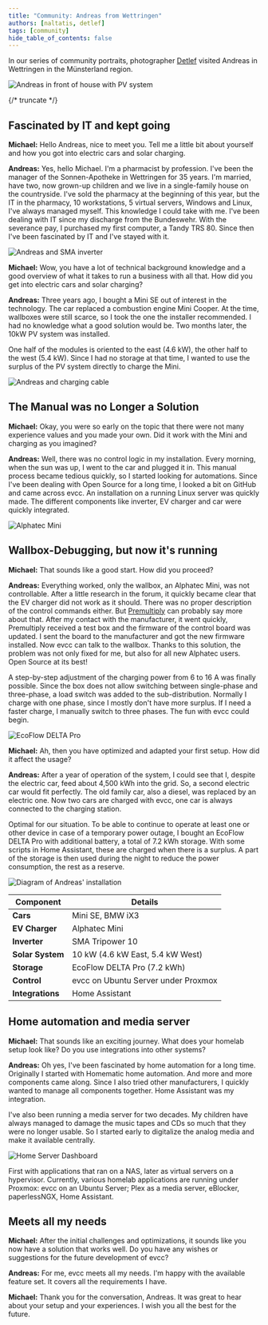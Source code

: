 ```yaml
---
title: "Community: Andreas from Wettringen"
authors: [naltatis, detlef]
tags: [community]
hide_table_of_contents: false
---
```


In our series of community portraits, photographer [Detlef](https://hee.se) visited Andreas in Wettringen in the Münsterland region.

![Andreas in front of house with PV system](./andreas-vor-haus-pv.webp)

{/* truncate */}

## Fascinated by IT and kept going

**Michael:** Hello Andreas, nice to meet you.
Tell me a little bit about yourself and how you got into electric cars and solar charging.

**Andreas:** Yes, hello Michael.
I'm a pharmacist by profession.
I've been the manager of the Sonnen-Apotheke in Wettringen for 35 years.
I'm married, have two, now grown-up children and we live in a single-family house on the countryside.
I've sold the pharmacy at the beginning of this year, but the IT in the pharmacy, 10 workstations, 5 virtual servers, Windows and Linux, I've always managed myself.
This knowledge I could take with me.
I've been dealing with IT since my discharge from the Bundeswehr.
With the severance pay, I purchased my first computer, a Tandy TRS 80.
Since then I've been fascinated by IT and I've stayed with it.

![Andreas and SMA inverter](./andreas-und-sma-wechselrichter.webp)

**Michael:** Wow, you have a lot of technical background knowledge and a good overview of what it takes to run a business with all that.
How did you get into electric cars and solar charging?

**Andreas:** Three years ago, I bought a Mini SE out of interest in the technology.
The car replaced a combustion engine Mini Cooper.
At the time, wallboxes were still scarce, so I took the one the installer recommended.
I had no knowledge what a good solution would be.
Two months later, the 10kW PV system was installed.

One half of the modules is oriented to the east (4.6 kW), the other half to the west (5.4 kW).
Since I had no storage at that time, I wanted to use the surplus of the PV system directly to charge the Mini.

![Andreas and charging cable](./andreas-und-ladekabel.webp)

## The Manual was no Longer a Solution

**Michael:** Okay, you were so early on the topic that there were not many experience values and you made your own.
Did it work with the Mini and charging as you imagined?

**Andreas:** Well, there was no control logic in my installation.
Every morning, when the sun was up, I went to the car and plugged it in.
This manual process became tedious quickly, so I started looking for automations.
Since I've been dealing with Open Source for a long time, I looked a bit on GitHub and came across evcc.
An installation on a running Linux server was quickly made.
The different components like inverter, EV charger and car were quickly integrated.

![Alphatec Mini](./andreas-alphatec-mini.webp)

## Wallbox-Debugging, but now it's running

**Michael:** That sounds like a good start.
How did you proceed?

**Andreas:** Everything worked, only the wallbox, an Alphatec Mini, was not controllable.
After a little research in the forum, it quickly became clear that the EV charger did not work as it should.
There was no proper description of the control commands either.
But [Premultiply](https://github.com/premultiply) can probably say more about that.
After my contact with the manufacturer, it went quickly, Premultiply received a test box and the firmware of the control board was updated.
I sent the board to the manufacturer and got the new firmware installed.
Now evcc can talk to the wallbox.
Thanks to this solution, the problem was not only fixed for me, but also for all new Alphatec users.
Open Source at its best!

A step-by-step adjustment of the charging power from 6 to 16 A was finally possible.
Since the box does not allow switching between single-phase and three-phase, a load switch was added to the sub-distribution.
Normally I charge with one phase, since I mostly don't have more surplus.
If I need a faster charge, I manually switch to three phases.
The fun with evcc could begin.

![EcoFlow DELTA Pro](./andreas-ecoflow.webp)

**Michael:** Ah, then you have optimized and adapted your first setup.
How did it affect the usage?

**Andreas:** After a year of operation of the system, I could see that I, despite the electric car, feed about 4,500 kWh into the grid.
So, a second electric car would fit perfectly.
The old family car, also a diesel, was replaced by an electric one.
Now two cars are charged with evcc, one car is always connected to the charging station.

Optimal for our situation.
To be able to continue to operate at least one or other device in case of a temporary power outage, I bought an EcoFlow DELTA Pro with additional battery, a total of 7.2 kWh storage.
With some scripts in Home Assistant, these are charged when there is a surplus.
A part of the storage is then used during the night to reduce the power consumption, the rest as a reserve.

![Diagram of Andreas' installation](./andreas-diagram.svg)

| **Component**        | **Details**                              |
|----------------------|------------------------------------------|
| **Cars**             | Mini SE, BMW iX3                         |
| **EV Charger**       | Alphatec Mini                            |
| **Inverter**         | SMA Tripower 10                          |
| **Solar System**     | 10 kW (4.6 kW East, 5.4 kW West)         |
| **Storage**          | EcoFlow DELTA Pro (7.2 kWh)              |
| **Control**          | evcc on Ubuntu Server under Proxmox      |
| **Integrations**     | Home Assistant                           |

## Home automation and media server

**Michael:** That sounds like an exciting journey.
What does your homelab setup look like?
Do you use integrations into other systems?

**Andreas:** Oh yes, I've been fascinated by home automation for a long time.
Originally I started with Homematic home automation.
And more and more components came along.
Since I also tried other manufacturers, I quickly wanted to manage all components together.
Home Assistant was my integration.

I've also been running a media server for two decades.
My children have always managed to damage the music tapes and CDs so much that they were no longer usable.
So I started early to digitalize the analog media and make it available centrally.

![Home Server Dashboard](./andreas-home-server-dashboard.webp)

First with applications that ran on a NAS, later as virtual servers on a hypervisor.
Currently, various homelab applications are running under Proxmox: evcc on an Ubuntu Server; Plex as a media server, eBlocker, paperlessNGX, Home Assistant.

## Meets all my needs

**Michael:** After the initial challenges and optimizations, it sounds like you now have a solution that works well.
Do you have any wishes or suggestions for the future development of evcc?

**Andreas:** For me, evcc meets all my needs.
I'm happy with the available feature set.
It covers all the requirements I have.

**Michael:** Thank you for the conversation, Andreas.
It was great to hear about your setup and your experiences.
I wish you all the best for the future.

